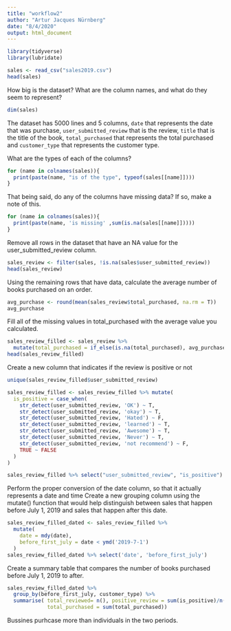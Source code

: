 ```yaml
---
title: "workflow2"
author: "Artur Jacques Nürnberg"
date: "8/4/2020"
output: html_document
---
```


```r
library(tidyverse)
library(lubridate)

sales <- read_csv("sales2019.csv")
head(sales)
```

How big is the dataset? What are the column names, and what do they seem to represent?

```r
dim(sales)
```
The dataset has 5000 lines and 5 columns, `date` that represents the date that 
was purchase, `user_submitted_review` that is the review, `title` that is the 
title of the book, `total_purchased` that represents the total purchased and
`customer_type` that represents the customer type.


What are the types of each of the columns?

```r
for (name in colnames(sales)){
  print(paste(name, "is of the type", typeof(sales[[name]])))
}
```
That being said, do any of the columns have missing data? If so, make a note of 
this.

```r
for (name in colnames(sales)){
  print(paste(name, 'is missing' ,sum(is.na(sales[[name]]))))
}
```
Remove all rows in the dataset that have an NA value for the 
user_submitted_review column.

```r
sales_review <- filter(sales, !is.na(sales$user_submitted_review))
head(sales_review)
```

Using the remaining rows that have data, calculate the average number of books 
purchased on an order.

```r
avg_purchase <- round(mean(sales_review$total_purchased, na.rm = T))
avg_purchase
```
Fill all of the missing values in total_purchased with the average value you 
calculated.

```r
sales_review_filled <- sales_review %>% 
  mutate(total_purchased = if_else(is.na(total_purchased), avg_purchase,total_purchased))
head(sales_review_filled)
```
Create a new column that indicates if the review is positive or not

```r
unique(sales_review_filled$user_submitted_review)

sales_review_filled <- sales_review_filled %>% mutate(
  is_positive = case_when(
    str_detect(user_submitted_review, 'OK') ~ T,
    str_detect(user_submitted_review, 'okay') ~ T,
    str_detect(user_submitted_review, 'Hated') ~ F,
    str_detect(user_submitted_review, 'learned') ~ T,
    str_detect(user_submitted_review, 'Awesome') ~ T,
    str_detect(user_submitted_review, 'Never') ~ T,
    str_detect(user_submitted_review, 'not recommend') ~ F,
    TRUE ~ FALSE
  )
)

sales_review_filled %>% select("user_submitted_review", "is_positive") %>% unique()
```

Perform the proper conversion of the date column, so that it actually represents
a date and time
Create a new grouping column using the mutate() function that would help 
distinguish between sales that happen before July 1, 2019 and sales that happen 
after this date.

```r
sales_review_filled_dated <- sales_review_filled %>% 
  mutate(
    date = mdy(date),
    before_first_july = date < ymd('2019-7-1')
  )
sales_review_filled_dated %>% select('date', 'before_first_july')
```
Create a summary table that compares the number of books purchased before 
July 1, 2019 to after.

```r
sales_review_filled_dated %>% 
  group_by(before_first_july, customer_type) %>%
  summarise( total_reviewed= n(), positive_review = sum(is_positive)/n(), 
             total_purchased = sum(total_purchased))
```

Bussines purhcase more than individuals in the two periods.




